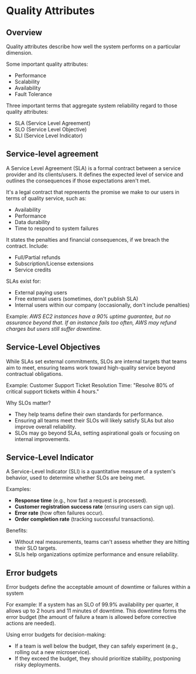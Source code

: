 # Quality Attributes

## Overview

Quality attributes describe how well the system performs on a particular dimension.

Some important quality attributes:
- Performance
- Scalability
- Availability
- Fault Tolerance

Three important terms that aggregate system reliability regard to those quality attributes:
- SLA (Service Level Agreement)
- SLO (Service Level Objective)
- SLI (Service Level Indicator)


## Service-level agreement

A Service Level Agreement (SLA) is a formal contract between a service provider and its clients/users. It defines the expected level of service and outlines the consequences if those expectations aren't met.

It's a legal contract that represents the promise we make to our users in terms of quality service, such as:
- Availability
- Performance
- Data durability
- Time to respond to system failures

It states the penalties and financial consequences, if we breach the contract. Include:
- Full/Partial refunds
- Subscription/License extensions
- Service credits

SLAs exist for:
- External paying users
- Free external users (sometimes, don't publish SLA)
- Internal users within our company (occasionally, don't include penalties)

Example: _AWS EC2 instances have a 90% uptime guarantee, but no assurance beyond that. If an instance fails too often, AWS may refund charges but users still suffer downtime._


## Service-Level Objectives

While SLAs set external commitments, SLOs are internal targets that teams aim to meet, ensuring teams work toward high-quality service beyond contractual obligations.

Example: Customer Support Ticket Resolution Time: "Resolve 80% of critical support tickets within 4 hours."

Why SLOs matter?
- They help teams define their own standards for performance.
- Ensuring all teams meet their SLOs will likely satisfy SLAs but also improve overall reliability.
- SLOs may go beyond SLAs, setting aspirational goals or focusing on internal improvements.


## Service-Level Indicator

A Service-Level Indicator (SLI) is a quantitative measure of a system's behavior, used to determine whether SLOs are being met.

Examples:
- **Response time** (e.g., how fast a request is processed).
- **Customer registration success rate** (ensuring users can sign up).
- **Error rate** (how often failures occur).
- **Order completion rate** (tracking successful transactions).

Benefits:
- Without real measurements, teams can't assess whether they are hitting their SLO targets.
- SLIs help organizations optimize performance and ensure reliability.


## Error budgets

Error budgets define the acceptable amount of downtime or failures within a system

For example: If a system has an SLO of 99.9% availability per quarter, it allows up to 2 hours and 11 minutes of downtime. This downtime forms the error budget (the amount of failure a team is allowed before corrective actions are needed).

Using error budgets for decision-making:
- If a team is well below the budget, they can safely experiment (e.g., rolling out a new microservice).
- If they exceed the budget, they should prioritize stability, postponing risky deployments.
